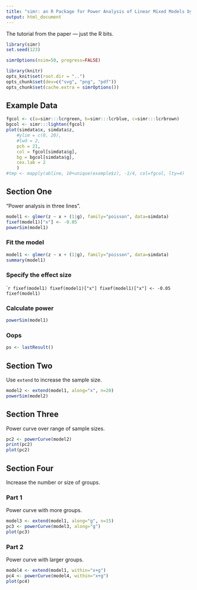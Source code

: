 ```yaml
---
title: "simr: an R Package for Power Analysis of Linear Mixed Models by Simulation"
output: html_document
---
```


The tutorial from the paper --- just the R bits.

```r
library(simr)
set.seed(123)
```

```r
simrOptions(nsim=50, progress=FALSE)
```

```r
library(knitr)
opts_knit$set(root.dir = "..")
opts_chunk$set(dev=c("svg", "png", "pdf"))
opts_chunk$set(cache.extra = simrOptions())
```

## Example Data

```r
fgcol <- c(a=simr:::lcrgreen, b=simr:::lcrblue, c=simr:::lcrbrown)
bgcol <- simr:::lighten(fgcol)
plot(simdata$x, simdata$z,
    #ylim = c(0, 20),
    #lwd = 2,
    pch = 21,
    col = fgcol[simdata$g],
    bg = bgcol[simdata$g],
    cex.lab = 2
    )
#tmp <- mapply(abline, 10+unique(example$z), -1/4, col=fgcol, lty=4)
```

## Section One

"Power analysis in three lines".

```r
model1 <- glmer(z ~ x + (1|g), family="poisson", data=simdata)
fixef(model1)["x"] <- -0.05
powerSim(model1)
```

### Fit the model

```r
model1 <- glmer(z ~ x + (1|g), family="poisson", data=simdata)
summary(model1)
```

### Specify the effect size

````r
fixef(model1)
fixef(model1)["x"]
fixef(model1)["x"] <- -0.05
fixef(model1)
```

### Calculate power

```r
powerSim(model1)
```

### Oops

```r
ps <- lastResult()
```

## Section Two

Use `extend` to increase the sample size.

```r
model2 <- extend(model1, along="x", n=20)
powerSim(model2)
```

## Section Three

Power curve over range of sample sizes.

```r
pc2 <- powerCurve(model2)
print(pc2)
plot(pc2)
```

## Section Four

Increase the number or size of groups.

### Part 1

Power curve with more groups.

```r
model3 <- extend(model1, along="g", n=15)
pc3 <- powerCurve(model3, along="g")
plot(pc3)
```

### Part 2

Power curve with larger groups.

```r
model4 <- extend(model1, within="x+g")
pc4 <- powerCurve(model4, within="x+g")
plot(pc4)
```